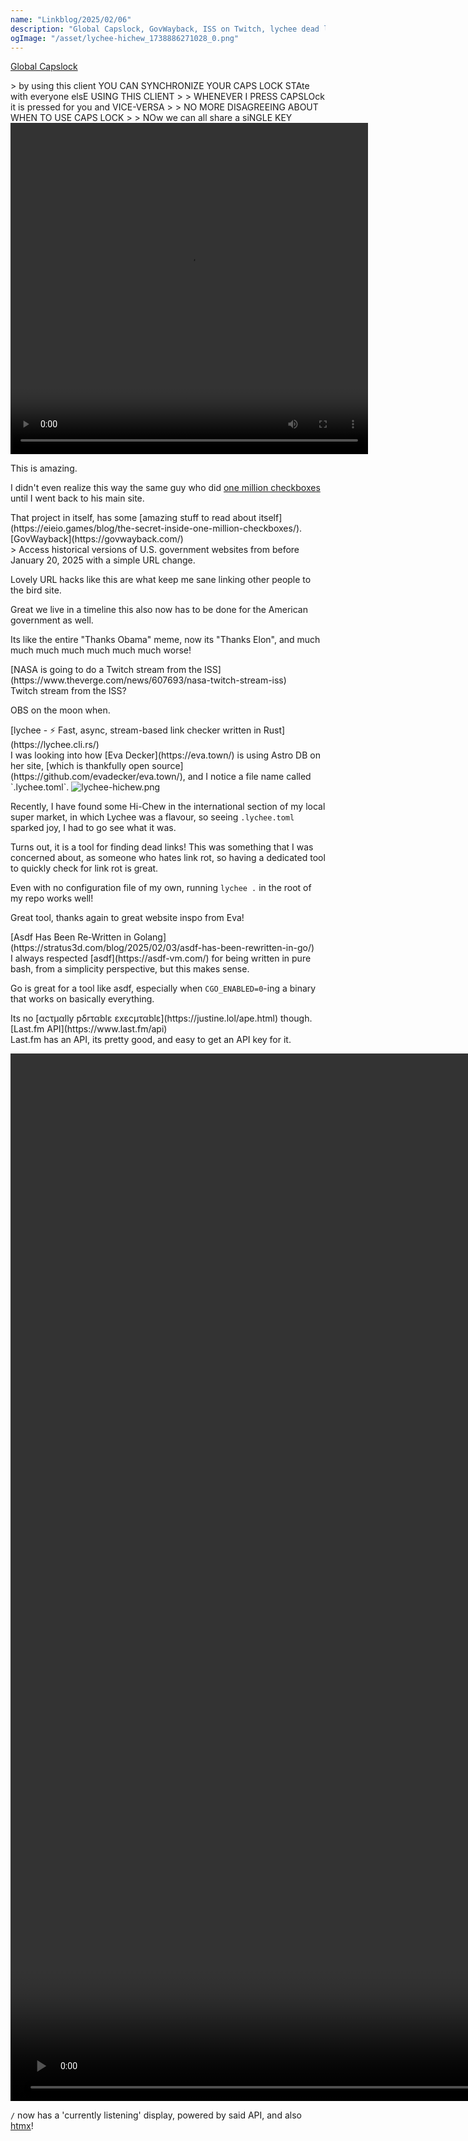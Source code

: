 ```yaml
---
name: "Linkblog/2025/02/06"
description: "Global Capslock, GovWayback, ISS on Twitch, lychee dead link finder, asdf -> go, last.fm API."
ogImage: "/asset/lychee-hichew_1738886271028_0.png"
---
```


[Global Capslock](https://globalcapslock.com/)

<div class="ml-[calc(1*1rem)] mb-8">
>  by using this client YOU CAN SYNCHRONIZE YOUR CAPS LOCK STAte with everyone elsE USING THIS CLIENT
>
> WHENEVER I PRESS CAPSLOck it is pressed for you and VICE-VERSA
>
> NO MORE DISAGREEING ABOUT WHEN TO USE CAPS LOCK
>
> NOw we can all share a siNGLE KEY
<video controls src='/asset/Screen_Recording_2025-02-06_at_4.52.43 PM_1738873374699_0.mov' width='572' height='530'></video>

This is amazing.

I didn't even realize this way the same guy who did [one million checkboxes](https://eieio.games/blog/one-million-checkboxes/) until I went back to his main site.

<div class="ml-[calc(2*1rem)] mb-8">
That project in itself, has some [amazing stuff to read about itself](https://eieio.games/blog/the-secret-inside-one-million-checkboxes/).

</div>
</div>
[GovWayback](https://govwayback.com/)

<div class="ml-[calc(1*1rem)] mb-8">
> Access historical versions of U.S. government websites from before January 20, 2025 with a simple URL change.

Lovely URL hacks like this are what keep me sane linking other people to the bird site.

Great we live in a timeline this also now has to be done for the American government as well.

Its like the entire "Thanks Obama" meme, now its "Thanks Elon", and much much much much much much much worse!

</div>
[NASA is going to do a Twitch stream from the ISS](https://www.theverge.com/news/607693/nasa-twitch-stream-iss)

<div class="ml-[calc(1*1rem)] mb-8">
Twitch stream from the ISS?

OBS on the moon when.

</div>
[lychee - ⚡ Fast, async, stream-based link checker written in Rust](https://lychee.cli.rs/)

<div class="ml-[calc(1*1rem)] mb-8">
I was looking into how [Eva Decker](https://eva.town/) is using Astro DB on her site, [which is thankfully open source](https://github.com/evadecker/eva.town/), and I notice a file name called `.lychee.toml`.

<Image src='/asset/lychee-hichew_1738886271028_0.png' alt='lychee-hichew.png' width={220} height={107} />

Recently, I have found some Hi-Chew in the international section of my local super market, in which Lychee was a flavour, so seeing `.lychee.toml` sparked joy, I had to go see what it was.

Turns out, it is a tool for finding dead links! This was something that I was concerned about, as someone who hates link rot, so having a dedicated tool to quickly check for link rot is great.

Even with no configuration file of my own, running `lychee .` in the root of my repo works well!

Great tool, thanks again to great website inspo from Eva!

</div>
[Asdf Has Been Re-Written in Golang](https://stratus3d.com/blog/2025/02/03/asdf-has-been-rewritten-in-go/)

<div class="ml-[calc(1*1rem)] mb-8">
I always respected [asdf](https://asdf-vm.com/) for being written in pure bash, from a simplicity perspective, but this makes sense.

Go is great for a tool like asdf, especially when `CGO_ENABLED=0`-ing a binary that works on basically everything.

<div class="ml-[calc(2*1rem)] mb-8">
Its no [αcτµαlly pδrταblε εxεcµταblε](https://justine.lol/ape.html) though.

</div>
</div>
[Last.fm API](https://www.last.fm/api)

<div class="ml-[calc(1*1rem)] mb-8">
Last.fm has an API, its pretty good, and easy to get an API key for it.

<video controls src='/asset/currently-listening_1738896132817_0.mov' width='1712' height='1676'></video>

`/` now has a 'currently listening' display, powered by said API, and also [htmx](https://htmx.org/)!

</div>
